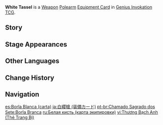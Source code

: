 {{About|the [[Genius Invokation TCG]] Equipment Card|the [[Polearm]]|White Tassel}}
{{Genius Invokation TCG Infobox
|title     = White Tassel
|id        = 311401
|image     = White Tassel Equipment Card.png
|type      = Equipment Card
|group     = Weapon;Polearm
|effect    = '''The character deals +1 DMG.'''
|matching  = 2
|source1   = [[Genius Invokation TCG Starter Deck]]
|source2   = {{Sold By}}
}}
'''White Tassel''' is a [[Weapon Card|Weapon]] [[Polearm Card|Polearm]] [[Equipment Card]] in [[Genius Invokation TCG]].

==Story==
{{Description|A standard-issue weapon of the Millelith soldiers. It has a sturdy shaft and sharp spearhead. It's a reliable weapon.|title=Ardent Argent: White Tassel}}

==Stage Appearances==
{{Genius Invokation TCG Stage Appearances}}

==Other Languages==
{{Other Languages|Transclude=White Tassel;1#0}}

==Change History==
{{Change History|3.3}}

==Navigation==
{{Genius Invokation TCG Navbox|Equipment Card}}

[[es:Borla Blanca (carta)]]
[[ja:白纓槍 (装備カード)]]
[[pt-br:Chamado Sagrado dos Sete:Borla Branca]]
[[ru:Белая кисть (карта экипировки)]]
[[vi:Thương Bạch Anh (Thẻ Trang Bị)]]